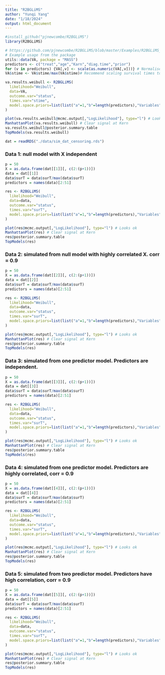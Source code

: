 ```yaml
---
title: "R2BGLiMS"
author: "Yunqi Yang"
date: "1/18/2024"
output: html_document
---
```


```r
#install_github("pjnewcombe/R2BGLiMS")
library(R2BGLiMS)
```

```r
# https://github.com/pjnewcombe/R2BGLiMS/blob/master/Examples/R2BGLiMS_Examples.R
# Example usage from the package
utils::data(VA, package = "MASS")
predictors <- c("treat","age","Karn","diag.time","prior")
for (v in predictors) {VA[,v] <- scale(as.numeric(VA[,v]))} # Normalise predictors
VA$stime <- VA$stime/max(VA$stime)# Recommend scaling survival times to between 0 and 1

va.results.weibull <- R2BGLiMS(
  likelihood="Weibull",
  data=VA,
  outcome.var="status",
  times.var="stime",
  model.space.priors=list(list("a"=1,"b"=length(predictors),"Variables"=predictors)) # Beta-binomial(1,P) model space prior
)

plot(va.results.weibull@mcmc.output[,"LogLikelihood"], type="l") # Looks ok
ManhattanPlot(va.results.weibull) # Clear signal at Kern
va.results.weibull@posterior.summary.table
TopModels(va.results.weibull)
```


```r
dat = readRDS("./data/sim_dat_censoring.rds")
```


### Data 1: null model with X independent

```r
p = 50
X = as.data.frame(dat[[1]][, c(2:(p+1))])
data = dat[[1]]
data$surT = data$surT/max(data$surT)
predictors = names(data)[2:51]

res <- R2BGLiMS(
  likelihood="Weibull",
  data=data,
  outcome.var="status",
  times.var="surT",
  model.space.priors=list(list("a"=1,"b"=length(predictors),"Variables"=predictors)) # Beta-binomial(1,P) model space prior
)

plot(res@mcmc.output[,"LogLikelihood"], type="l") # Looks ok
ManhattanPlot(res) # Clear signal at Kern
res@posterior.summary.table
TopModels(res)
```


### Data 2: simulated from null model with highly correlated X. corr = 0.9

```r
p = 50
X = as.data.frame(dat[[2]][, c(2:(p+1))])
data = dat[[2]]
data$surT = data$surT/max(data$surT)
predictors = names(data)[2:51]

res <- R2BGLiMS(
  likelihood="Weibull",
  data=data,
  outcome.var="status",
  times.var="surT",
  model.space.priors=list(list("a"=1,"b"=length(predictors),"Variables"=predictors)) # Beta-binomial(1,P) model space prior
)

plot(res@mcmc.output[,"LogLikelihood"], type="l") # Looks ok
ManhattanPlot(res) # Clear signal at Kern
res@posterior.summary.table
TopModels(res)
```

### Data 3: simulated from one predictor model. Predictors are independent.
```r
p = 50
X = as.data.frame(dat[[3]][, c(2:(p+1))])
data = dat[[3]]
data$surT = data$surT/max(data$surT)
predictors = names(data)[2:51]

res <- R2BGLiMS(
  likelihood="Weibull",
  data=data,
  outcome.var="status",
  times.var="surT",
  model.space.priors=list(list("a"=1,"b"=length(predictors),"Variables"=predictors)) # Beta-binomial(1,P) model space prior
)

plot(res@mcmc.output[,"LogLikelihood"], type="l") # Looks ok
ManhattanPlot(res) # Clear signal at Kern
res@posterior.summary.table
TopModels(res)
```

### Data 4: simulated from one predictor model. Predictors are highly correlated, corr = 0.9

```r
p = 50
X = as.data.frame(dat[[4]][, c(2:(p+1))])
data = dat[[4]]
data$surT = data$surT/max(data$surT)
predictors = names(data)[2:51]

res <- R2BGLiMS(
  likelihood="Weibull",
  data=data,
  outcome.var="status",
  times.var="surT",
  model.space.priors=list(list("a"=1,"b"=length(predictors),"Variables"=predictors)) # Beta-binomial(1,P) model space prior
)

plot(res@mcmc.output[,"LogLikelihood"], type="l") # Looks ok
ManhattanPlot(res) # Clear signal at Kern
res@posterior.summary.table
TopModels(res)
```

### Data 5: simulated from two predictor model. Predictors have high correlation, corr = 0.9

```r
p = 50
X = as.data.frame(dat[[5]][, c(2:(p+1))])
data = dat[[5]]
data$surT = data$surT/max(data$surT)
predictors = names(data)[2:51]

res <- R2BGLiMS(
  likelihood="Weibull",
  data=data,
  outcome.var="status",
  times.var="surT",
  model.space.priors=list(list("a"=1,"b"=length(predictors),"Variables"=predictors)) # Beta-binomial(1,P) model space prior
)

plot(res@mcmc.output[,"LogLikelihood"], type="l") # Looks ok
ManhattanPlot(res) # Clear signal at Kern
res@posterior.summary.table
TopModels(res)
```
